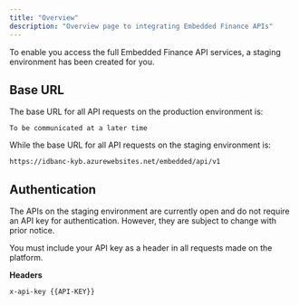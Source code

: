 ```yaml
---
title: "Overview"
description: "Overview page to integrating Embedded Finance APIs"
---
```


To enable you access the full Embedded Finance API services, a staging environment has been created for you.

## Base URL

The base URL for all API requests on the production environment is:

```
To be communicated at a later time
```

While the base URL for all API requests on the staging environment is:

```
https://idbanc-kyb.azurewebsites.net/embedded/api/v1
```

## Authentication

<Info>
	The APIs on the staging environment are currently open and do not require an
	API key for authentication. However, they are subject to change with prior
	notice.
</Info>

You must include your API key as a header in all requests made on the platform.

**Headers**

```https
x-api-key {{API-KEY}}
```
